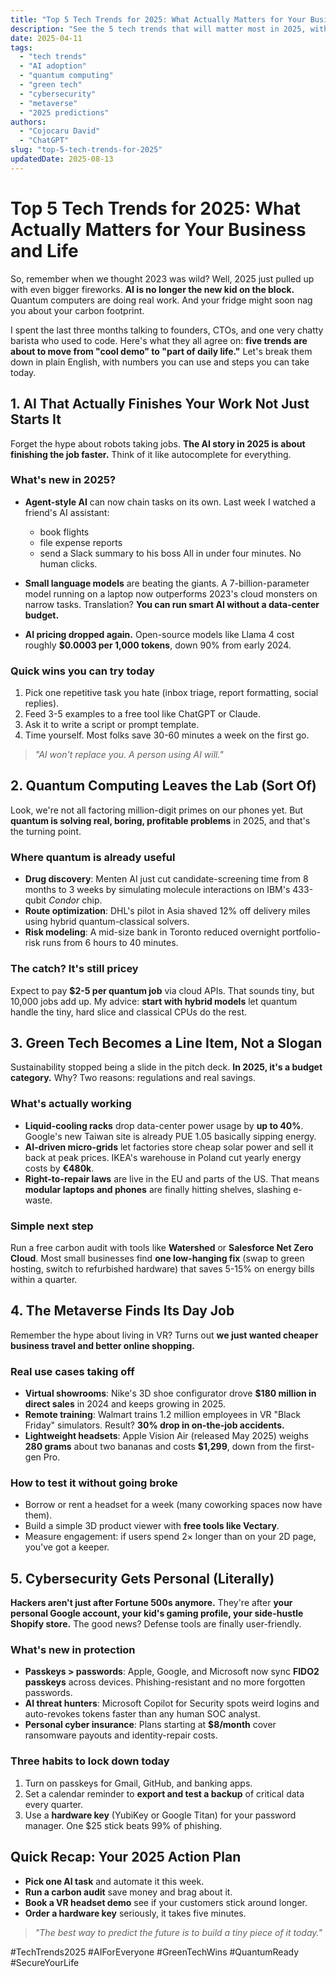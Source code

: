 ```yaml
---
title: "Top 5 Tech Trends for 2025: What Actually Matters for Your Business and Life"
description: "See the 5 tech trends that will matter most in 2025, with real examples, costs, and simple steps you can take today to stay ahead."
date: 2025-04-11
tags:
  - "tech trends"
  - "AI adoption"
  - "quantum computing"
  - "green tech"
  - "cybersecurity"
  - "metaverse"
  - "2025 predictions"
authors:
  - "Cojocaru David"
  - "ChatGPT"
slug: "top-5-tech-trends-for-2025"
updatedDate: 2025-08-13
---
```


# Top 5 Tech Trends for 2025: What Actually Matters for Your Business and Life

So, remember when we thought 2023 was wild? Well, 2025 just pulled up with even bigger fireworks. **AI is no longer the new kid on the block.** Quantum computers are doing real work. And your fridge might soon nag you about your carbon footprint.

I spent the last three months talking to founders, CTOs, and one very chatty barista who used to code. Here's what they all agree on: **five trends are about to move from "cool demo" to "part of daily life."** Let's break them down in plain English, with numbers you can use and steps you can take today.

## 1. AI That Actually Finishes Your Work Not Just Starts It

Forget the hype about robots taking jobs. **The AI story in 2025 is about finishing the job faster.** Think of it like autocomplete for everything.

### What's new in 2025?

- **Agent-style AI** can now chain tasks on its own. Last week I watched a friend's AI assistant:
  * book flights
  * file expense reports
  * send a Slack summary to his boss
  All in under four minutes. No human clicks.

- **Small language models** are beating the giants. A 7-billion-parameter model running on a laptop now outperforms 2023's cloud monsters on narrow tasks. Translation? **You can run smart AI without a data-center budget.**

- **AI pricing dropped again.** Open-source models like Llama 4 cost roughly **$0.0003 per 1,000 tokens**, down 90% from early 2024.

### Quick wins you can try today

1. Pick one repetitive task you hate (inbox triage, report formatting, social replies).
2. Feed 3-5 examples to a free tool like ChatGPT or Claude.
3. Ask it to write a script or prompt template.
4. Time yourself. Most folks save 30-60 minutes a week on the first go.

> _"AI won't replace you. A person using AI will."_

## 2. Quantum Computing Leaves the Lab (Sort Of)

Look, we're not all factoring million-digit primes on our phones yet. But **quantum is solving real, boring, profitable problems** in 2025, and that's the turning point.

### Where quantum is already useful

- **Drug discovery**: Menten AI just cut candidate-screening time from 8 months to 3 weeks by simulating molecule interactions on IBM's 433-qubit *Condor* chip.
- **Route optimization**: DHL's pilot in Asia shaved 12% off delivery miles using hybrid quantum-classical solvers.
- **Risk modeling**: A mid-size bank in Toronto reduced overnight portfolio-risk runs from 6 hours to 40 minutes.

### The catch? It's still pricey

Expect to pay **$2-5 per quantum job** via cloud APIs. That sounds tiny, but 10,000 jobs add up. My advice: **start with hybrid models** let quantum handle the tiny, hard slice and classical CPUs do the rest.

## 3. Green Tech Becomes a Line Item, Not a Slogan

Sustainability stopped being a slide in the pitch deck. **In 2025, it's a budget category.** Why? Two reasons: regulations and real savings.

### What's actually working

- **Liquid-cooling racks** drop data-center power usage by **up to 40%**. Google's new Taiwan site is already PUE 1.05 basically sipping energy.
- **AI-driven micro-grids** let factories store cheap solar power and sell it back at peak prices. IKEA's warehouse in Poland cut yearly energy costs by **€480k**.
- **Right-to-repair laws** are live in the EU and parts of the US. That means **modular laptops and phones** are finally hitting shelves, slashing e-waste.

### Simple next step

Run a free carbon audit with tools like **Watershed** or **Salesforce Net Zero Cloud**. Most small businesses find **one low-hanging fix** (swap to green hosting, switch to refurbished hardware) that saves 5-15% on energy bills within a quarter.

## 4. The Metaverse Finds Its Day Job

Remember the hype about living in VR? Turns out **we just wanted cheaper business travel and better online shopping.**

### Real use cases taking off

- **Virtual showrooms**: Nike's 3D shoe configurator drove **$180 million in direct sales** in 2024 and keeps growing in 2025.
- **Remote training**: Walmart trains 1.2 million employees in VR "Black Friday" simulators. Result? **30% drop in on-the-job accidents.**
- **Lightweight headsets**: Apple Vision Air (released May 2025) weighs **280 grams** about two bananas and costs **$1,299**, down from the first-gen Pro.

### How to test it without going broke

- Borrow or rent a headset for a week (many coworking spaces now have them).
- Build a simple 3D product viewer with **free tools like Vectary**.
- Measure engagement: if users spend 2× longer than on your 2D page, you've got a keeper.

## 5. Cybersecurity Gets Personal (Literally)

**Hackers aren't just after Fortune 500s anymore.** They're after **your personal Google account, your kid's gaming profile, your side-hustle Shopify store.** The good news? Defense tools are finally user-friendly.

### What's new in protection

- **Passkeys > passwords**: Apple, Google, and Microsoft now sync **FIDO2 passkeys** across devices. Phishing-resistant and no more forgotten passwords.
- **AI threat hunters**: Microsoft Copilot for Security spots weird logins and auto-revokes tokens faster than any human SOC analyst.
- **Personal cyber insurance**: Plans starting at **$8/month** cover ransomware payouts and identity-repair costs.

### Three habits to lock down today

1. Turn on passkeys for Gmail, GitHub, and banking apps.
2. Set a calendar reminder to **export and test a backup** of critical data every quarter.
3. Use a **hardware key** (YubiKey or Google Titan) for your password manager. One $25 stick beats 99% of phishing.

## Quick Recap: Your 2025 Action Plan

- **Pick one AI task** and automate it this week.
- **Run a carbon audit** save money and brag about it.
- **Book a VR headset demo** see if your customers stick around longer.
- **Order a hardware key** seriously, it takes five minutes.

> _"The best way to predict the future is to build a tiny piece of it today."_

#TechTrends2025 #AIForEveryone #GreenTechWins #QuantumReady #SecureYourLife